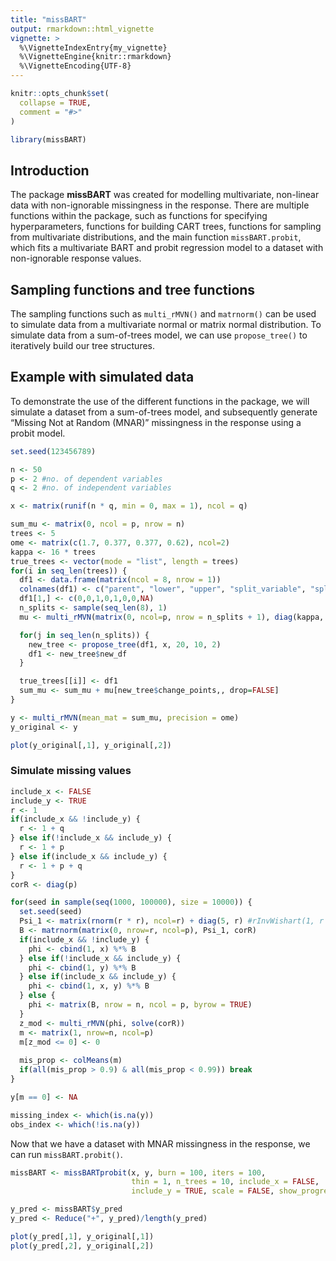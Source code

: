 ```yaml
---
title: "missBART"
output: rmarkdown::html_vignette
vignette: >
  %\VignetteIndexEntry{my_vignette}
  %\VignetteEngine{knitr::rmarkdown}
  %\VignetteEncoding{UTF-8}
---
```


```r
knitr::opts_chunk$set(
  collapse = TRUE,
  comment = "#>"
)
```

```r
library(missBART)
```

## Introduction
The package __missBART__ was created for modelling multivariate, non-linear data with non-ignorable missingness in the response. There are multiple functions within the package, such as functions for specifying hyperparameters, functions for building CART trees, functions for sampling from multivariate distributions, and the main function `missBART.probit`, which fits a multivariate BART and probit regression model to a dataset with non-ignorable response values. 

## Sampling functions and tree functions
The sampling functions such as `multi_rMVN()` and `matrnorm()` can be used to simulate data from a multivariate normal or matrix normal distribution. To simulate data from a sum-of-trees model, we can use `propose_tree()` to iteratively build our tree structures.

## Example with simulated data
To demonstrate the use of the different functions in the package, we will simulate a dataset from a sum-of-trees model, and subsequently generate "Missing Not at Random (MNAR)" missingness in the response using a probit model. 

```r
set.seed(123456789)

n <- 50
p <- 2 #no. of dependent variables
q <- 2 #no. of independent variables

x <- matrix(runif(n * q, min = 0, max = 1), ncol = q)

sum_mu <- matrix(0, ncol = p, nrow = n)
trees <- 5
ome <- matrix(c(1.7, 0.377, 0.377, 0.62), ncol=2)
kappa <- 16 * trees
true_trees <- vector(mode = "list", length = trees)
for(i in seq_len(trees)) {
  df1 <- data.frame(matrix(ncol = 8, nrow = 1))
  colnames(df1) <- c("parent", "lower", "upper", "split_variable", "split_value", "depth", "direction", "NA_direction")
  df1[1,] <- c(0,0,1,0,1,0,0,NA)
  n_splits <- sample(seq_len(8), 1)
  mu <- multi_rMVN(matrix(0, ncol=p, nrow = n_splits + 1), diag(kappa, p)) 

  for(j in seq_len(n_splits)) {
    new_tree <- propose_tree(df1, x, 20, 10, 2)
    df1 <- new_tree$new_df
  }

  true_trees[[i]] <- df1
  sum_mu <- sum_mu + mu[new_tree$change_points,, drop=FALSE]
}

y <- multi_rMVN(mean_mat = sum_mu, precision = ome)
y_original <- y

plot(y_original[,1], y_original[,2])
```

### Simulate missing values 
```r
include_x <- FALSE
include_y <- TRUE
r <- 1
if(include_x && !include_y) {
  r <- 1 + q
} else if(!include_x && include_y) {
  r <- 1 + p
} else if(include_x && include_y) {
  r <- 1 + p + q
}
corR <- diag(p)

for(seed in sample(seq(1000, 100000), size = 10000)) {
  set.seed(seed)
  Psi_1 <- matrix(rnorm(r * r), ncol=r) + diag(5, r) #rInvWishart(1, r + 1, diag(r))[,,1]
  B <- matrnorm(matrix(0, nrow=r, ncol=p), Psi_1, corR)
  if(include_x && !include_y) {
    phi <- cbind(1, x) %*% B
  } else if(!include_x && include_y) {
    phi <- cbind(1, y) %*% B
  } else if(include_x && include_y) {
    phi <- cbind(1, x, y) %*% B
  } else {
    phi <- matrix(B, nrow = n, ncol = p, byrow = TRUE)
  }
  z_mod <- multi_rMVN(phi, solve(corR))
  m <- matrix(1, nrow=n, ncol=p)
  m[z_mod <= 0] <- 0
  
  mis_prop <- colMeans(m)
  if(all(mis_prop > 0.9) & all(mis_prop < 0.99)) break
}

y[m == 0] <- NA

missing_index <- which(is.na(y))
obs_index <- which(!is.na(y))

```

Now that we have a dataset with MNAR missingness in the response, we can run `missBART.probit()`. 

```r
missBART <- missBARTprobit(x, y, burn = 100, iters = 100, 
                           thin = 1, n_trees = 10, include_x = FALSE,
                           include_y = TRUE, scale = FALSE, show_progress = FALSE)

y_pred <- missBART$y_pred
y_pred <- Reduce("+", y_pred)/length(y_pred)

plot(y_pred[,1], y_original[,1])
plot(y_pred[,2], y_original[,2])
```
